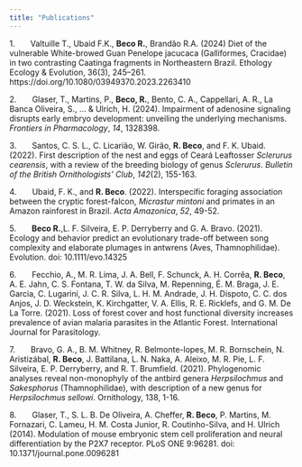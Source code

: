 ---
title: "Publications"
---

1.       Valtuille T., Ubaid F.K., **Beco R.**, Brandão R.A. (2024) Diet of the vulnerable White-browed Guan Penelope jacucaca (Galliformes, Cracidae) in two contrasting Caatinga fragments in Northeastern Brazil. Ethology Ecology & Evolution, 36(3), 245–261. https://doi.org/10.1080/03949370.2023.2263410

2.       Glaser, T., Martins, P., **Beco, R.**, Bento, C. A., Cappellari, A. R., La Banca Oliveira, S., ... & Ulrich, H. (2024). Impairment of adenosine signaling disrupts early embryo development: unveiling the underlying mechanisms. *Frontiers in Pharmacology*, *14*, 1328398.

3.       Santos, C. S. L., C. Licarião, W. Girão, **R. Beco**, and F. K. Ubaid. (2022). First description of the nest and eggs of Ceará Leaftosser *Sclerurus cearensis*, with a review of the breeding biology of genus *Sclerurus*. *Bulletin of the British Ornithologists’ Club*, *142*(2), 155-163.

4.       Ubaid, F. K., and **R. Beco**. (2022). Interspecific foraging association between the cryptic forest-falcon, *Micrastur mintoni* and primates in an Amazon rainforest in Brazil. *Acta Amazonica*, *52*, 49-52.

5.       **Beco R.**,L. F. Silveira, E. P. Derryberry and G. A. Bravo. (2021). Ecology and behavior predict an evolutionary trade-off between song complexity and elaborate plumages in antwrens (Aves, Thamnophilidae). Evolution. doi: 10.1111/evo.14325

6.       Fecchio, A., M. R. Lima, J. A. Bell, F. Schunck, A. H. Corrêa, **R. Beco**, A. E. Jahn, C. S. Fontana, T. W. da Silva, M. Repenning, É. M. Braga, J. E. Garcia, C. Lugarini, J. C. R. Silva, L. H. M. Andrade, J. H. Dispoto, C. C. dos Anjos, J. D. Weckstein, K. Kirchgatter, V. A. Ellis, R. E. Ricklefs, and G. M. De La Torre. (2021). Loss of forest cover and host functional diversity increases prevalence of avian malaria parasites in the Atlantic Forest. International Journal for Parasitology.

7.       Bravo, G. A., B. M. Whitney, R. Belmonte-lopes, M. R. Bornschein, N. Aristizábal, **R. Beco**, J. Battilana, L. N. Naka, A. Aleixo, M. R. Pie, L. F. Silveira, E. P. Derryberry, and R. T. Brumfield. (2021). Phylogenomic analyses reveal non-monophyly of the antbird genera *Herpsilochmus* and *Sakesphorus* (Thamnophilidae), with description of a new genus for *Herpsilochmus sellowi*. Ornithology, 138, 1-16.

8.       Glaser, T., S. L. B. De Oliveira, A. Cheffer, **R. Beco**, P. Martins, M. Fornazari, C. Lameu, H. M. Costa Junior, R. Coutinho-Silva, and H. Ulrich (2014). Modulation of mouse embryonic stem cell proliferation and neural differentiation by the P2X7 receptor. PLoS ONE 9:96281. doi: 10.1371/journal.pone.0096281

